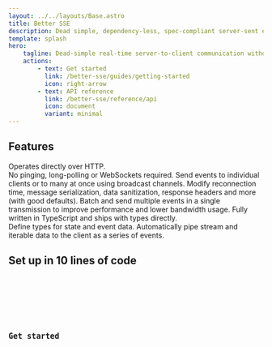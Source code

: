 ```yaml
---
layout: ../../layouts/Base.astro
title: Better SSE
description: Dead simple, dependency-less, spec-compliant server-sent events implementation for Node, written in TypeScript.
template: splash
hero:
    tagline: Dead-simple real-time server-to-client communication without WebSockets.
    actions:
        - text: Get started
          link: /better-sse/guides/getting-started
          icon: right-arrow
        - text: API reference
          link: /better-sse/reference/api
          icon: document
          variant: minimal
---
```



## Features

<CardGrid stagger>
	<Card title="Easy real-time communication" icon="rocket">
		Operates directly over HTTP.<br />No pinging, long-polling or WebSockets required.
	</Card>
	<Card title="Multi-client broadcasting" icon="rss">
		Send events to individual clients or to many at once using broadcast channels.
	</Card>
	<Card title="Highly configurable" icon="setting">
		Modify reconnection time, message serialization, data sanitization, response headers and more (with good defaults).
	</Card>
	<Card title="Event batching" icon="seti:default">
		Batch and send multiple events in a single transmission to improve performance and lower bandwidth usage.
	</Card>
	<Card title="First-class TypeScript" icon="seti:typescript">
		Fully written in TypeScript and ships with types directly.<br />Define types for state and event data.
	</Card>
	<Card title="Pipe streams and iterables" icon="seti:pipeline">
		Automatically pipe stream and iterable data to the client as a series of events.
	</Card>
</CardGrid>

## Set up in 10 lines of code

<Tabs>
    <TabItem label="Server">
        <Code title="server.ts" code={serverCode} lang="typescript" />
    </TabItem>
    <TabItem label="Client">
        <Code title="client.ts" code={clientCode} lang="typescript" />
    </TabItem>
</Tabs>

## Get started

<CardGrid>
	<LinkCard title="Getting started guide" description="Learn about using SSE to send events to your clients in real time" href="/better-sse/guides/getting-started" />
	<LinkCard title="API reference" description="Read the reference documentation for all package exports" href="/better-sse/reference/api" />
	<LinkCard title="Compare with other tools" description="Compare the features of Better SSE with other Node SSE libraries" href="/better-sse/reference/comparison" />
	<LinkCard title="Usage recipes" description="See examples of using Better SSE with popular HTTP frameworks" href="/better-sse/reference/recipes" />
</CardGrid>
